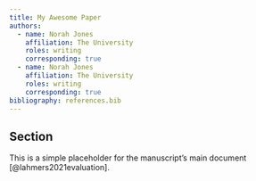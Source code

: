 ```yaml
---
title: My Awesome Paper
authors:
  - name: Norah Jones
    affiliation: The University
    roles: writing
    corresponding: true
  - name: Norah Jones
    affiliation: The University
    roles: writing
    corresponding: true
bibliography: references.bib
---
```


## Section
This is a simple placeholder for the manuscript's main document [@lahmers2021evaluation].